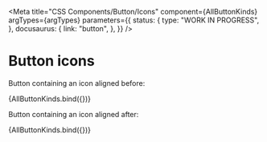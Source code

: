 
<Meta
  title="CSS Components/Button/Icons"
  component={AllButtonKinds}
  argTypes={argTypes}
  parameters={{
    status: {
      type: "WORK IN PROGRESS",
    },
    docusaurus: {
      link: "button",
    },
  }}
/>

# Button icons

Button containing an icon aligned before:

<Canvas>
  <Story
    name="With icon before"
    args={{
      kind: "primary",
      showIcon: "before",
    }}
  >
    {AllButtonKinds.bind({})}
  </Story>
</Canvas>

Button containing an icon aligned after:

<Canvas>
  <Story
    name="With icon after"
    args={{
      kind: "primary",
      showIcon: "after",
    }}
  >
    {AllButtonKinds.bind({})}
  </Story>
</Canvas>
